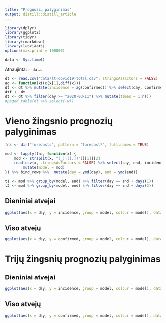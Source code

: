 ```yaml
---
title: "Prognozių palyginimas"
output: distill::distill_article
---
```


```r
library(dplyr)
library(ggplot2)
library(tidyr)
library(rmarkdown)
library(lubridate)
options(max.print = 100000)
```

```r
data <- Sys.time()
```

Atnaujinta: `r data`. 


```r
dt <- read.csv("data/lt-covid19-total.csv", stringsAsFactors = FALSE)
ag <- function(x)(c(x[1],diff(x)))
dt <- dt %>% mutate(incidence = ag(confirmed)) %>% select(day, confirmed, incidence) %>% mutate(day = ymd(day), w = ifelse(incidence == 0, 0, 1)) 
dtf <- dt
dt <- dt %>% filter(day >= "2020-03-11") %>% mutate(times = 1:n())
#paged_table(dt %>% select(-w))
```

# Vieno žingsnio prognozių palyginimas

```r
fns <- dir("forecasts", pattern = "forecast*", full.names = TRUE)

mod <- lapply(fns, function(x) {
    mod <- strsplit(x, "(_)|([.])")[[1]][2]
    read.csv(x, stringsAsFactors = FALSE) %>% select(day, end, incidence, confirmed) %>% 
        mutate(model = mod)
}) %>% bind_rows %>%  mutate(day = ymd(day), end = ymd(end))

t1 <- mod %>% group_by(model, end) %>% filter(day == end + days(1))
t3 <- mod %>% group_by(model, end) %>% filter(day == end + days(3))

```

## Dieniniai atvejai

```r

ggplot(aes(x = day, y = incidence, group = model, colour = model), data = t1) + geom_line() + geom_point(aes(x = day,  y = incidence, group = NULL), colour = "black", data = dt)

```

## Viso atvejų

```r
ggplot(aes(x = day, y = confirmed, group = model, colour = model), data = t1) + geom_line() + geom_point(aes(x = day,  y = confirmed, group = NULL), colour = "black", data = dt)

```


# Trijų žingsnių prognozių palyginimas

## Dieniniai atvejai

```r

ggplot(aes(x = day, y = incidence, group = model, colour = model), data = t3) + geom_line() + geom_point(aes(x = day,  y = incidence, group = NULL), colour = "black", data = dt)

```

## Viso atvejų

```r
ggplot(aes(x = day, y = confirmed, group = model, colour = model), data = t3) + geom_line() + geom_point(aes(x = day,  y = confirmed, group = NULL), colour = "black", data = dt)

```

